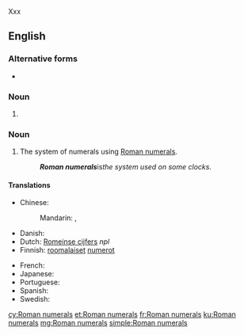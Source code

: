 Xxx

==English==

===Alternative forms===
* {{l|en|roman numerals}} {{qualifier|US}}

===Noun===
{{head|en|noun plural form}}

# {{plural of|Roman numeral|lang=en}}

===Noun===
{{en-noun|head=[[Roman]] [[numeral]]s|-}}

# {{lb|en|uncountable}} The system of numerals using [[Roman numeral]]s.
#: '''''Roman numerals''' ''is'' the system used on some clocks.''

====Translations====
{{trans-top|system of numerals}}
* Chinese:
*: Mandarin: {{t+|cmn|羅馬數字|sc=Hani}}, {{t+|cmn|罗马数字|tr=Luómǎ shùzì|sc=Hani}}
* Danish: {{t|da|romertal|n}}
* Dutch: [[Romeinse cijfers]] ''npl''
* Finnish: [[roomalainen|roomalaiset]] [[numero|numerot]] {{g|p}}
{{trans-mid}}
* French: {{t+|fr|chiffres romains|m-p}}
* Japanese: {{t+|ja|ローマ数字|tr=rōma sūji}}
* Portuguese: {{t|pt|números romanos|m-p}}
* Spanish: {{t|es|números romanos|m-p}}
* Swedish: {{t|sv|romerska siffror|c-p}}
{{trans-bottom}}

[[cy:Roman numerals]]
[[et:Roman numerals]]
[[fr:Roman numerals]]
[[ku:Roman numerals]]
[[mg:Roman numerals]]
[[simple:Roman numerals]]
